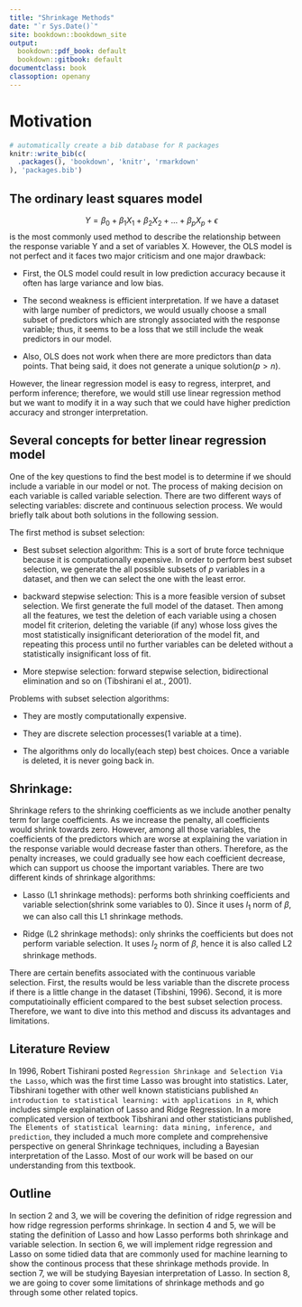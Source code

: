 ```yaml
---
title: "Shrinkage Methods"
date: "`r Sys.Date()`"
site: bookdown::bookdown_site
output: 
  bookdown::pdf_book: default
  bookdown::gitbook: default
documentclass: book
classoption: openany
---
```

# Motivation
```r
# automatically create a bib database for R packages
knitr::write_bib(c(
  .packages(), 'bookdown', 'knitr', 'rmarkdown'
), 'packages.bib')
```

## The ordinary least squares model 
$$Y = \beta_0+\beta_1X_1+\beta_2X_2+...+\beta_pX_p+\epsilon$$
is the most commonly used method to describe the relationship between the response variable Y and a set of variables X. However, the OLS model is not perfect and it faces two major criticism and one major drawback:

 * First, the OLS model could result in low prediction accuracy because it often has large variance and low bias.
 
 * The second weakness is efficient interpretation. If we have a dataset with large number of predictors, we would usually choose a small subset of predictors which are strongly associated with the response variable; thus, it seems to be a loss that we still include the weak predictors in our model.
 
 * Also, OLS does not work when there are more predictors than data points. That being said, it does not generate a unique solution($p > n$).
 
However, the linear regression model is easy to regress, interpret, and perform inference; therefore, we would still use linear regression method but we want to modify it in a way such that we could have higher prediction accuracy and stronger interpretation.

## Several concepts for better linear regression model 

One of the key questions to find the best model is to determine if we should include a variable in our model or not. The process of making decision on each variable is called variable selection. There are two different ways of selecting variables: discrete and continuous selection process. We would briefly talk about both solutions in the following session.

The first method is subset selection:
  
  * Best subset selection algorithm: This is a sort of brute force technique because it is computationally expensive. In order to perform best subset selection, we generate the all possible subsets of $p$ variables in a dataset, and then we can select the one with the least error.
    
  * backward stepwise selection: This is a more feasible version of subset selection. We first generate the full model of the dataset. Then among all the features, we test the deletion of each variable using a chosen model fit criterion, deleting the variable (if any) whose loss gives the most statistically insignificant deterioration of the model fit, and repeating this process until no further variables can be deleted without a statistically insignificant loss of fit.
    
  * More stepwise selection: forward stepwise selection, bidirectional elimination and so on (Tibshirani el at., 2001).
    
Problems with subset selection algorithms:

  * They are mostly computationally expensive.
  
  * They are discrete selection processes(1 variable at a time).
  
  * The algorithms only do locally(each step) best choices. Once a variable is deleted, it is never going back in.
  
## Shrinkage:

Shrinkage refers to the shrinking coefficients as we include another penalty term for large coefficients. As we increase the penalty, all coefficients would shrink towards zero. However, among all those variables, the coefficients of the predictors which are worse at explaining the variation in the response variable would decrease faster than others. Therefore, as the penalty increases, we could gradually see how each coefficient decrease, which can support us choose the important variables. There are two different kinds of shrinkage algorithms:
  
  * Lasso (L1 shrinkage methods): performs both shrinking coefficients and variable selection(shrink some variables to 0). Since it uses $l_1$ norm of $\beta$, we can also call this L1 shrinkage methods.
  
  * Ridge (L2 shrinkage methods): only shrinks the coefficients but does not perform variable selection. It uses $l_2$ norm of $\beta$, hence it is also called L2 shrinkage methods.

There are certain benefits associated with the continuous variable selection. First, the results would be less variable than the discrete process if there is a little change in the dataset (Tibshini, 1996). Second, it is more computatioinally efficient compared to the best subset selection process. Therefore, we want to dive into this method and discuss its advantages and limitations.   

  
## Literature Review
  In 1996, Robert Tishirani posted `Regression Shrinkage and Selection Via the Lasso`, which was the first time Lasso was brought into statistics. Later, Tibshirani together with other well known statisticians published `An introduction to statistical learning: with applications in R`, which includes simple explaination of Lasso and Ridge Regression. In a more complicated version of textbook Tibshirani and other statisticians published, `The Elements of statistical learning: data mining, inference, and prediction`, they included a much more complete and comprehensive perspective on general Shrinkage techniques, including a Bayesian interpretation of the Lasso. Most of our work will be based on our understanding from this textbook.

## Outline 
  In section 2 and 3, we will be covering the definition of ridge regression and how ridge regression performs shrinkage. In section 4 and 5, we will be stating the definition of Lasso and how Lasso performs both shrinkage and variable selection. In section 6, we will implement ridge regression and Lasso on some tidied data that are commonly used for machine learning to show the continous process that these shrinkage methods provide. In section 7, we will be studying Bayesian interpretation of Lasso. In section 8, we are going to cover some limitations of shrinkage methods and go through some other related topics. 